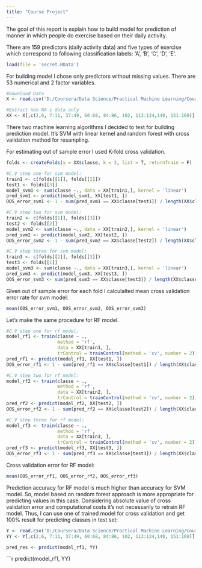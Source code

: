 ```yaml
---
title: "Course Project"
---
```

The goal of this report is explain how to build model for prediction of manner in which people do exercise based on their daily activity.

There are 159 predictors (daily activity data) and five types of exercise which correspond to following classification labels: 'A', 'B', 'C', 'D', 'E'. 

```r
load(file = 'secret.RData')

```

For building model I chose only predictors without missing values. There are 53 numerical and 2 factor variables.
```r
#Download Data
X <- read.csv('D:/Coursera/Data Science/Practical Machine Learning/Course Project/pml-training.csv')

#Extract non NA-s data only
XX <- X[,c(2,6, 7:11, 37:49, 60:68, 84:86, 102, 113:124,140, 151:160)]
```

There two machine learning algorithms I decided to test for building prediction model. It's SVM with linear kernel and random forest with cross validation method for resampling. 

For estimating out of sample error I used K-fold cross validation.

```r
folds <- createFolds(y = XX$classe, k = 3, list = T, returnTrain = F)

#C.V step one for svm model:
train1 <- c(folds[[1]], folds[[2]])
test1 <- folds[[3]]
model_svm1 <- svm(classe ~., data = XX[train1,], kernel = 'linear')
pred_svm1 <- predict(model_svm1, XX[test1, ])
OOS_error_svm1 <- 1 - sum(pred_svm1 == XX$classe[test1]) / length(XX$classe[test1])

#C.V step two for svm model:
train2 <- c(folds[[1]], folds[[3]])
test2 <- folds[[2]]
model_svm2 <- svm(classe ~., data = XX[train2,], kernel = 'linear')
pred_svm2 <- predict(model_svm2, XX[test2, ])
OOS_error_svm2 <- 1 - sum(pred_svm2 == XX$classe[test2]) / length(XX$classe[test2])

#C.V step three for svm model:
train3 <- c(folds[[2]], folds[[3]])
test3 <- folds[[1]]
model_svm3 <- svm(classe ~., data = XX[train3,], kernel = 'linear')
pred_svm3 <- predict(model_svm3, XX[test3, ])
OOS_error_svm3 <- sum(pred_svm3 == XX$classe[test3]) / length(XX$classe[test3])
```

Given out of sample error for each fold I calculalted mean cross validation error rate for svm model:
```r
mean(OOS_error_svm1, OOS_error_svm2, OOS_error_svm3)
```

Let's make the same procedure for RF model.
```r

#C.V step one for rf model:
model_rf1 <- train(classe ~ ., 
                   method = 'rf', 
                   data = XX[train1, ], 
                   trControl = trainControl(method = 'cv', number = 2))
pred_rf1 <- predict(model_rf1, XX[test1, ])
OOS_error_rf1 <- 1 - sum(pred_rf1 == XX$classe[test1]) / length(XX$classe[test1])

#C.V step two for rf model:
model_rf2 <- train(classe ~ ., 
                   method = 'rf', 
                   data = XX[train2, ], 
                   trControl = trainControl(method = 'cv', number = 2))
pred_rf2 <- predict(model_rf2, XX[test2, ])
OOS_error_rf2 <- 1 - sum(pred_rf2 == XX$classe[test2]) / length(XX$classe[test2])

#C.V step three for rf model:
model_rf3 <- train(classe ~ ., 
                   method = 'rf', 
                   data = XX[train3, ], 
                   trControl = trainControl(method = 'cv', number = 2))
pred_rf3 <- predict(model_rf3, XX[test3, ])
OOS_error_rf3 <- 1 - sum(pred_rf3 == XX$classe[test3]) / length(XX$classe[test3])
```

Cross validation error for RF model:
```r
mean(OOS_error_rf1, OOS_error_rf2, OOS_error_rf3)
```

Prediction accuracy for RF model is much higher than accuracy for SVM model. So, model based on random forest approach is more appropriate for predicting values in this case. Considering absolute value of cross validation error and computational costs it's not necessarily to retrain RF model. Thus, I can use one of trained model for cross validation and get 100% result for predicting classes in test set:

```r
Y <- read.csv('D:/Coursera/Data Science/Practical Machine Learning/Course Project/pml-testing.csv')
YY <- Y[,c(2,6, 7:11, 37:49, 60:68, 84:86, 102, 113:124,140, 151:160)]
```
```r
pred_res <- predict(model_rf1, YY)
```
```r
predict(model_rf1, YY)